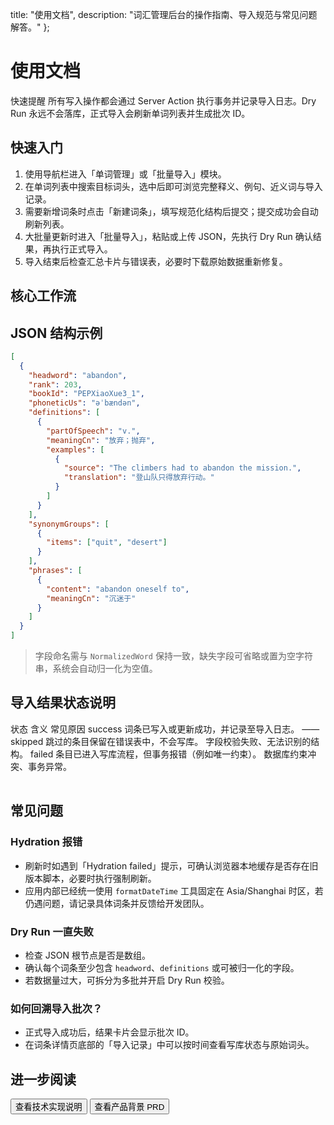   title: "使用文档",
  description: "词汇管理后台的操作指南、导入规范与常见问题解答。"
};


# 使用文档

<Alert variant="info">
  <AlertTitle>快速提醒</AlertTitle>
  <AlertDescription>
    所有写入操作都会通过 Server Action 执行事务并记录导入日志。Dry Run 永远不会落库，正式导入会刷新单词列表并生成批次 ID。
  </AlertDescription>
</Alert>

## 快速入门

1. 使用导航栏进入「单词管理」或「批量导入」模块。
2. 在单词列表中搜索目标词头，选中后即可浏览完整释义、例句、近义词与导入记录。
3. 需要新增词条时点击「新建词条」，填写规范化结构后提交；提交成功会自动刷新列表。
4. 大批量更新时进入「批量导入」，粘贴或上传 JSON，先执行 Dry Run 确认结果，再执行正式导入。
5. 导入结束后检查汇总卡片与错误表，必要时下载原始数据重新修复。

<Separator className="my-10" />

## 核心工作流

<WorkflowTabs />

<Separator className="my-10" />

## JSON 结构示例

```json
[
  {
    "headword": "abandon",
    "rank": 203,
    "bookId": "PEPXiaoXue3_1",
    "phoneticUs": "əˈbændən",
    "definitions": [
      {
        "partOfSpeech": "v.",
        "meaningCn": "放弃；抛弃",
        "examples": [
          {
            "source": "The climbers had to abandon the mission.",
            "translation": "登山队只得放弃行动。"
          }
        ]
      }
    ],
    "synonymGroups": [
      {
        "items": ["quit", "desert"]
      }
    ],
    "phrases": [
      {
        "content": "abandon oneself to",
        "meaningCn": "沉迷于"
      }
    ]
  }
]
```

> 字段命名需与 <code>NormalizedWord</code> 保持一致，缺失字段可省略或置为空字符串，系统会自动归一化为空值。

<Separator className="my-10" />

## 导入结果状态说明

<Table>
  <TableHeader>
    <TableRow>
      <TableHead className="w-32">状态</TableHead>
      <TableHead>含义</TableHead>
      <TableHead className="w-40">常见原因</TableHead>
    </TableRow>
  </TableHeader>
  <TableBody>
    <TableRow>
      <TableCell><Badge variant="outline">success</Badge></TableCell>
      <TableCell>词条已写入或更新成功，并记录至导入日志。</TableCell>
      <TableCell>——</TableCell>
    </TableRow>
    <TableRow>
      <TableCell><Badge variant="outline">skipped</Badge></TableCell>
      <TableCell>跳过的条目保留在错误表中，不会写库。</TableCell>
      <TableCell>字段校验失败、无法识别的结构。</TableCell>
    </TableRow>
    <TableRow>
      <TableCell><Badge variant="outline">failed</Badge></TableCell>
      <TableCell>条目已进入写库流程，但事务报错（例如唯一约束）。</TableCell>
      <TableCell>数据库约束冲突、事务异常。</TableCell>
    </TableRow>
  </TableBody>
</Table>

<Separator className="my-10" />

## 常见问题

### Hydration 报错

- 刷新时如遇到「Hydration failed」提示，可确认浏览器本地缓存是否存在旧版本脚本，必要时执行强制刷新。
- 应用内部已经统一使用 `formatDateTime` 工具固定在 Asia/Shanghai 时区，若仍遇问题，请记录具体词条并反馈给开发团队。

### Dry Run 一直失败

- 检查 JSON 根节点是否是数组。
- 确认每个词条至少包含 `headword`、`definitions` 或可被归一化的字段。
- 若数据量过大，可拆分为多批并开启 Dry Run 校验。

### 如何回溯导入批次？

- 正式导入成功后，结果卡片会显示批次 ID。
- 在词条详情页底部的「导入记录」中可以按时间查看写库状态与原始词头。

<Separator className="my-10" />

## 进一步阅读

<div className="flex flex-wrap gap-3">
  <Button asChild variant="secondary" size="sm">
    <Link href="https://github.com/cellgit/en-dict-manager/blob/dev/word-admin-technical.md" target="_blank" rel="noopener noreferrer">
      查看技术实现说明
    </Link>
  </Button>
  <Button asChild variant="outline" size="sm">
    <Link href="https://github.com/cellgit/en-dict-manager/blob/dev/word-admin-prd.md" target="_blank" rel="noopener noreferrer">
      查看产品背景 PRD
    </Link>
  </Button>
</div>

